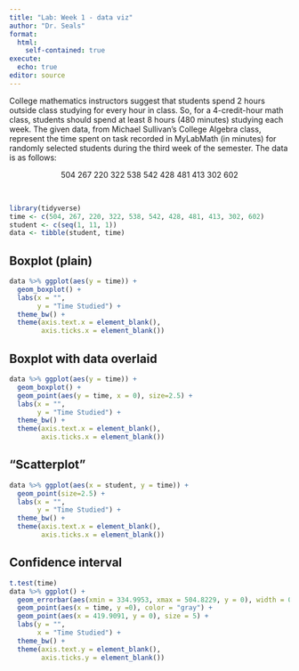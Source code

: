 ```yaml
---
title: "Lab: Week 1 - data viz"
author: "Dr. Seals"
format: 
  html:
    self-contained: true
execute:
  echo: true
editor: source
---
```


College mathematics instructors suggest that students spend 2 hours outside class studying for every hour in class. So, for a 4-credit-hour math class, students should spend at least 8 hours (480 minutes) studying each week. The given data, from Michael Sullivan's College Algebra class, represent the time spent on task recorded in MyLabMath (in minutes) for randomly selected students during the third week of the semester. The data is as follows:

<center>504 267 220 322 538 542 428 481 413 302 602</center><br>

```r
library(tidyverse)
time <- c(504, 267, 220, 322, 538, 542, 428, 481, 413, 302, 602)
student <- c(seq(1, 11, 1))
data <- tibble(student, time)
```

## Boxplot (plain)

```r
data %>% ggplot(aes(y = time)) +
  geom_boxplot() +
  labs(x = "",
       y = "Time Studied") +
  theme_bw() +
  theme(axis.text.x = element_blank(),
        axis.ticks.x = element_blank())
```

## Boxplot with data overlaid

```r
data %>% ggplot(aes(y = time)) +
  geom_boxplot() +
  geom_point(aes(y = time, x = 0), size=2.5) +
  labs(x = "",
       y = "Time Studied") +
  theme_bw() +
  theme(axis.text.x = element_blank(),
        axis.ticks.x = element_blank())
```

## "Scatterplot"

```r
data %>% ggplot(aes(x = student, y = time)) +
  geom_point(size=2.5) +
  labs(x = "",
       y = "Time Studied") +
  theme_bw() +
  theme(axis.text.x = element_blank(),
        axis.ticks.x = element_blank())
```

## Confidence interval

```r
t.test(time)
data %>% ggplot() +
  geom_errorbar(aes(xmin = 334.9953, xmax = 504.8229, y = 0), width = 0) +
  geom_point(aes(x = time, y =0), color = "gray") +
  geom_point(aes(x = 419.9091, y = 0), size = 5) +
  labs(y = "",
       x = "Time Studied") +
  theme_bw() + 
  theme(axis.text.y = element_blank(),
        axis.ticks.y = element_blank())
```